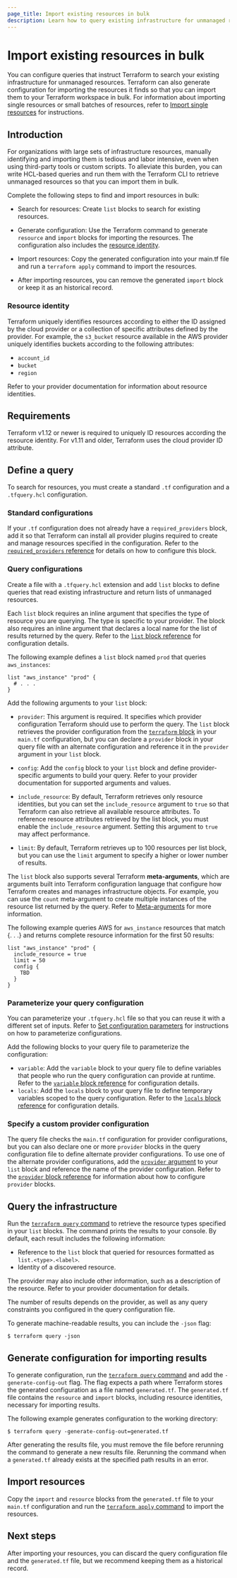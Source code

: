 ```yaml
---
page_title: Import existing resources in bulk
description: Learn how to query existing infrastructure for unmanaged resources so you can import them into Terraform in bulk
---
```


# Import existing resources in bulk

You can configure queries that instruct Terraform to search your existing infrastructure for unmanaged resources. Terraform can also generate configuration for importing the resources it finds so that you can import them to your Terraform workspace in bulk. For information about importing single resources or small batches of resources, refer to [Import single resources](/terraform/language/import/single-resource) for instructions.

## Introduction

For organizations with large sets of infrastructure resources, manually identifying and importing them is tedious and labor intensive, even when using third-party tools or custom scripts. To alleviate this burden, you can write HCL-based queries and run them with the Terraform CLI to retrieve unmanaged resources so that you can import them in bulk. 

Complete the following steps to find and import resources in bulk:

- Search for resources: Create `list` blocks to search for existing resources.
- Generate configuration: Use the Terraform command to generate `resource` and `import` blocks for importing the resources. The configuration also includes the [resource identity](#resource-identity). 

- Import resources: Copy the generated configuration into your main.tf file and run a `terraform apply` command to import the resources.
- After importing resources, you can remove the generated `import` block or keep it as an historical record.

### Resource identity

Terraform uniquely identifies resources according to either the ID assigned by the cloud provider or a collection of specific attributes defined by the provider. For example, the `s3_bucket` resource available in the AWS provider uniquely identifies buckets according to the following attributes:

- `account_id`
- `bucket`
- `region`  

Refer to your provider documentation for information about resource identities. 

## Requirements

Terraform v1.12 or newer is required to uniquely ID resources according the resource identity. For v1.11 and older, Terraform uses the cloud provider ID attribute. 

## Define a query

To search for resources, you must create a standard `.tf` configuration and a `.tfquery.hcl` configuration. 

### Standard configurations

If your `.tf` configuration does not already have a `required_providers` block, add it so that Terraform can install all provider plugins required to create and manage resources specified in the configuration. Refer to the [`required_providers` reference](/terraform/language/block/terraform#required_providers) for details on how to configure this block.

### Query configurations

Create a file with a `.tfquery.hcl` extension and add `list` blocks to define queries that read existing infrastructure and return lists of unmanaged resources. 

Each `list` block requires an inline argument that specifies the type of resource you are querying. The type is specific to your provider. The block also requires an inline argument that declares a local name for the list of results returned by the query. Refer to the [`list` block reference](/terraform/language/block/tfquery/list) for configuration details.  

The following example defines a `list` block named `prod` that queries `aws_instances`:

```hcl
list "aws_instance" "prod" {
  # . . .
}
```

Add the following arguments to your `list` block:

- `provider`: This argument is required. It specifies which provider configuration Terraform should use to perform the query. The `list` block retrieves the provider configuration from the [`terraform` block](/terraform/language/block/terraform) in your `main.tf` configuration, but you can declare a `provider` block in your query file with an alternate configuration and reference it in the `provider` argument in your `list` block. 

- `config`: Add the `config` block to your `list` block and define provider-specific arguments to build your query. Refer to your provider documentation for supported arguments and values.  

- `include_resource`: By default, Terraform retrieves only resource identities, but you can set the `include_resource` argument to `true` so that Terraform can also retrieve all available resource attributes. To reference resource attributes retrieved by the list block, you must enable the `include_resource` argument. Setting this argument to `true` may affect performance.  

- `limit`: By default, Terraform retrieves up to 100 resources per list block, but you can use the `limit` argument to specify a higher or lower number of results.

The `list` block also supports several Terraform **meta-arguments**, which are arguments built into Terraform configuration language that configure how Terraform creates and manages infrastructure objects. For example, you can use the `count` meta-argument to create multiple instances of the resource list returned by the query. Refer to [Meta-arguments](/terraform/language/meta-arguments) for more information.

The following example queries AWS for `aws_instance` resources that match {. . .} and returns complete resource information for the first 50 results:

```hcl
list "aws_instance" "prod" {
  include_resource = true
  limit = 50
  config {
    TBD
  }
}
```

### Parameterize your query configuration

You can parameterize your `.tfquery.hcl` file so that you can reuse it with a different set of inputs. Refer to [Set configuration parameters](/terraform/language/parameterize) for instructions on how to parameterize configurations.

Add the following blocks to your query file to parameterize the configuration:

- `variable`: Add the `variable` block to your query file to define variables that people who run the query configuration can provide at runtime. Refer to the [`variable` block reference](/terraform/language/block/variable) for configuration details.
- `locals`: Add the `locals` block to your query file to define temporary variables scoped to the query configuration. Refer to the [`locals` block reference](/terraform/language/block/locals) for configuration details.

### Specify a custom provider configuration

The query file checks the `main.tf` configuration for provider configurations, but you can also declare one or more `provider` blocks in the query configuration file to define alternate provider configurations. To use one of the alternate provider configurations, add the [`provider` argument](#provider) to your `list` block and reference the name of the provider configuration.  Refer to the [`provider` block reference](/terraform/language/block/provider) for information about how to configure `provider` blocks.

## Query the infrastructure

Run the [`terraform query` command](/terraform/cli/commands/query) to retrieve the resource types specified in your `list` blocks. The command prints the results to your console. By default, each result includes the following information:

- Reference to the `list` block that queried for resources formatted as `list.<type>.<label>`.
- Identity of a discovered resource.   

The provider may also include other information, such as a description of the resource. Refer to your provider documentation for details.

The number of results depends on the provider, as well as any query constraints you configured in the query configuration file.

To generate machine-readable results, you can include the `-json` flag:

```shell-session
$ terraform query -json
```

## Generate configuration for importing results

To generate configuration, run the [`terraform query` command](/terraform/cli/commands/query) and add the `-generate-config-out` flag. The flag expects a path where Terraform stores the generated configuration as a file named `generated.tf`. The `generated.tf` file contains the `resource` and `import` blocks, including resource identities, necessary for importing results.

The following example generates configuration to the working directory:

```shell-session
$ terraform query -generate-config-out=generated.tf
```
 
After generating the results file, you must remove the file before rerunning the command to generate a new results file. Rerunning the command when a `generated.tf` already exists at the specified path results in an error. 

## Import resources

Copy the `import` and `resource` blocks from the `generated.tf` file to your `main.tf` configuration and run the [`terraform apply` command](/terraform/cli/commands/apply) to import the resources.  
  
## Next steps

After importing your resources, you can discard the query configuration file and the `generated.tf` file, but we recommend keeping them as a historical record.
